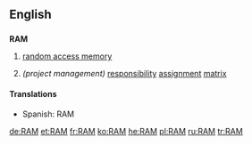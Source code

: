 {{see|ram|Ram}}

==English==

==={{Acronym}}===
'''RAM'''

# {{computing}} [[random access memory]]
# ''(project management)'' [[responsibility]] [[assignment]] [[matrix]]

====Translations====
*Spanish: RAM {{f}}

[[de:RAM]]
[[et:RAM]]
[[fr:RAM]]
[[ko:RAM]]
[[he:RAM]]
[[pl:RAM]]
[[ru:RAM]]
[[tr:RAM]]